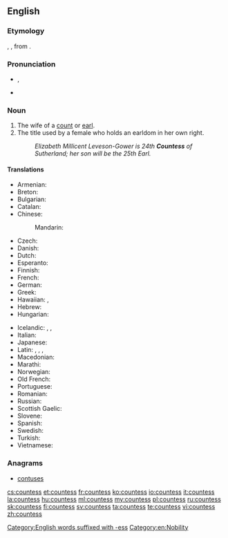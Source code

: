 ==English==

===Etymology===
{{etyl|xno}} {{term|cuntesse|lang=fro}}, {{etyl|fro}} {{term|contesse|lang=fro}}, from {{etyl|la}} {{term|comitessa|lang=la}}.

===Pronunciation===
* {{IPA|/ˈkaʊntɨs/}}, {{X-SAMPA|/"kaUnt1s/}}
* {{audio|en-us-countess.ogg|Audio (US)}}

===Noun===
{{en-noun|es}}

# The wife of a [[count]] or [[earl]].
# The title used by a female who holds an earldom in her own right.
#: ''Elizabeth Millicent Leveson-Gower is 24th '''Countess''' of Sutherland; her son will be the 25th Earl.''

====Translations====
{{trans-top|wife of a count or earl}}
* Armenian: {{t|hy|կոմսուհի|tr=komsuhi|sc=Armn}}
* Breton: {{t+|br|kontez|f}}
* Bulgarian: {{t-|bg|графиня|f|tr=grafínja}}
* Catalan: {{t-|ca|comtessa|f}}
* Chinese:
*: Mandarin: {{t|cmn|伯爵夫人|tr=bójué fūrén|sc=Hani}}
* Czech: {{t-|cs|hraběnka|f}}
* Danish: {{t-|da|grevinde|c}}
* Dutch: {{t+|nl|gravin|f}}
* Esperanto: {{t-|eo|grafino}}
* Finnish: {{t-|fi|kreivitär}}
* French: {{t+|fr|comtesse|f}}
* German: {{t+|de|Gräfin|f}}
* Greek: {{t+|el|κόμισσα|f|tr=kómissa|sc=Grek}}
* Hawaiian: {{tø|haw|kauna wahine}}, {{tø|haw|kaunakeke}}
* Hebrew: {{t-|he|רוזנת|f}}
* Hungarian: {{t+|hu|grófnő}}
{{trans-mid}}
* Icelandic: {{t-|is|greifafrú|f}}, {{t-|is|greifynja|f}}, {{t-|is|jarlsfrú|f}}
* Italian: {{t+|it|contessa|f}}
* Japanese: {{t-|ja|伯爵婦人|tr=はくしゃくふじん, hakushaku fujin|sc=Jpan}}
* Latin: {{t-|la|comitessa|f}}, {{t-|la|cometissa|f}}, {{t-|la|cometessa|f}}, {{t-|la|comitissa|f}}
* Macedonian: {{t-|mk|грофица|f|tr=grófica}}
* Marathi: {{t-|mr|काउन्टेस|f|tr=kāunṭesa|sc=Deva}}
* Norwegian: {{t-|no|grevinne|m}}
* Old French: {{tø|fro|contesse|f}}
* Portuguese: {{t-|pt|condessa|f}}
* Romanian: {{t-|ro|contesă|f}}
* Russian: {{t+|ru|графиня|f|tr=grafínja}}
* Scottish Gaelic: {{t-|gd|ban-iarla|f}}
* Slovene: {{t+|sl|grofica|f}}
* Spanish: {{t+|es|condesa|f}}
* Swedish: {{t-|sv|grevinna|c}}
* Turkish: {{t+|tr|kontes}}
* Vietnamese: {{t|vi|bá tước phu nhân}}
{{trans-bottom}}

===Anagrams===
* [[contuses#English|contuses]]

[[Category:English words suffixed with -ess]]
[[Category:en:Nobility]]

[[cs:countess]]
[[et:countess]]
[[fr:countess]]
[[ko:countess]]
[[io:countess]]
[[it:countess]]
[[la:countess]]
[[hu:countess]]
[[ml:countess]]
[[my:countess]]
[[pl:countess]]
[[ru:countess]]
[[sk:countess]]
[[fi:countess]]
[[sv:countess]]
[[ta:countess]]
[[te:countess]]
[[vi:countess]]
[[zh:countess]]